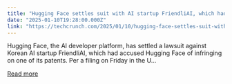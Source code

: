 ```yaml
---
title: "Hugging Face settles suit with AI startup FriendliAI, which had accused it of patent infringement"
date: "2025-01-10T19:28:00.000Z"
link: "https://techcrunch.com/2025/01/10/hugging-face-settles-suit-with-ai-startup-friendliai-which-had-accused-it-of-patent-infringement/"
---
```


Hugging Face, the AI developer platform, has settled a lawsuit against Korean AI startup FriendliAI, which had accused Hugging Face of infringing on one of its patents. Per a filing on Friday in the U...

[Read more](https://techcrunch.com/2025/01/10/hugging-face-settles-suit-with-ai-startup-friendliai-which-had-accused-it-of-patent-infringement/)

